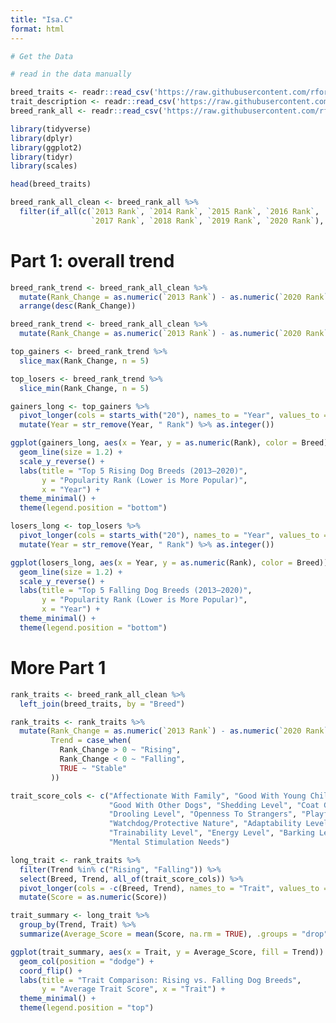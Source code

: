 ```yaml
---
title: "Isa.C"
format: html
---
```


```r
# Get the Data

# read in the data manually

breed_traits <- readr::read_csv('https://raw.githubusercontent.com/rfordatascience/tidytuesday/main/data/2022/2022-02-01/breed_traits.csv')
trait_description <- readr::read_csv('https://raw.githubusercontent.com/rfordatascience/tidytuesday/main/data/2022/2022-02-01/trait_description.csv')
breed_rank_all <- readr::read_csv('https://raw.githubusercontent.com/rfordatascience/tidytuesday/main/data/2022/2022-02-01/breed_rank.csv')

library(tidyverse)
library(dplyr)
library(ggplot2)
library(tidyr)
library(scales)


```

```r
head(breed_traits)

breed_rank_all_clean <- breed_rank_all %>%
  filter(if_all(c(`2013 Rank`, `2014 Rank`, `2015 Rank`, `2016 Rank`,
                  `2017 Rank`, `2018 Rank`, `2019 Rank`, `2020 Rank`), ~ !is.na(.)))
```

# Part 1: overall trend 
```r
breed_rank_trend <- breed_rank_all_clean %>%
  mutate(Rank_Change = as.numeric(`2013 Rank`) - as.numeric(`2020 Rank`)) %>%
  arrange(desc(Rank_Change)) 
```

```r
breed_rank_trend <- breed_rank_all_clean %>%
  mutate(Rank_Change = as.numeric(`2013 Rank`) - as.numeric(`2020 Rank`))

top_gainers <- breed_rank_trend %>% 
  slice_max(Rank_Change, n = 5)

top_losers <- breed_rank_trend %>% 
  slice_min(Rank_Change, n = 5)

gainers_long <- top_gainers %>%
  pivot_longer(cols = starts_with("20"), names_to = "Year", values_to = "Rank") %>%
  mutate(Year = str_remove(Year, " Rank") %>% as.integer())

ggplot(gainers_long, aes(x = Year, y = as.numeric(Rank), color = Breed)) +
  geom_line(size = 1.2) +
  scale_y_reverse() +
  labs(title = "Top 5 Rising Dog Breeds (2013–2020)",
       y = "Popularity Rank (Lower is More Popular)",
       x = "Year") +
  theme_minimal() +
  theme(legend.position = "bottom")

losers_long <- top_losers %>%
  pivot_longer(cols = starts_with("20"), names_to = "Year", values_to = "Rank") %>%
  mutate(Year = str_remove(Year, " Rank") %>% as.integer())

ggplot(losers_long, aes(x = Year, y = as.numeric(Rank), color = Breed)) +
  geom_line(size = 1.2) +
  scale_y_reverse() +
  labs(title = "Top 5 Falling Dog Breeds (2013–2020)",
       y = "Popularity Rank (Lower is More Popular)",
       x = "Year") +
  theme_minimal() +
  theme(legend.position = "bottom")
```

# More Part 1
```r
rank_traits <- breed_rank_all_clean %>%
  left_join(breed_traits, by = "Breed")

rank_traits <- rank_traits %>%
  mutate(Rank_Change = as.numeric(`2013 Rank`) - as.numeric(`2020 Rank`),
         Trend = case_when(
           Rank_Change > 0 ~ "Rising",
           Rank_Change < 0 ~ "Falling",
           TRUE ~ "Stable"
         ))

trait_score_cols <- c("Affectionate With Family", "Good With Young Children",
                      "Good With Other Dogs", "Shedding Level", "Coat Grooming Frequency",
                      "Drooling Level", "Openness To Strangers", "Playfulness Level",
                      "Watchdog/Protective Nature", "Adaptability Level",
                      "Trainability Level", "Energy Level", "Barking Level", 
                      "Mental Stimulation Needs")

long_trait <- rank_traits %>%
  filter(Trend %in% c("Rising", "Falling")) %>%
  select(Breed, Trend, all_of(trait_score_cols)) %>%
  pivot_longer(cols = -c(Breed, Trend), names_to = "Trait", values_to = "Score") %>%
  mutate(Score = as.numeric(Score))

trait_summary <- long_trait %>%
  group_by(Trend, Trait) %>%
  summarize(Average_Score = mean(Score, na.rm = TRUE), .groups = "drop")

ggplot(trait_summary, aes(x = Trait, y = Average_Score, fill = Trend)) +
  geom_col(position = "dodge") +
  coord_flip() +
  labs(title = "Trait Comparison: Rising vs. Falling Dog Breeds",
       y = "Average Trait Score", x = "Trait") +
  theme_minimal() +
  theme(legend.position = "top")
```
